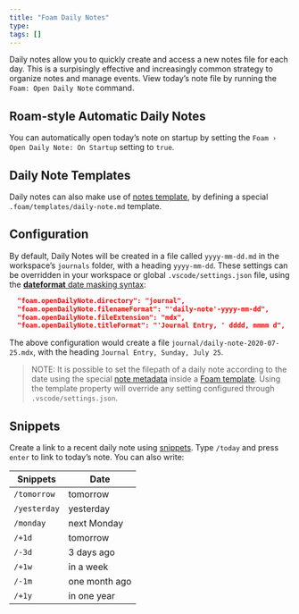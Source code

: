 ```yaml
---
title: "Foam Daily Notes"
type:
tags: []
---
```


Daily notes allow you to quickly create and access a new notes file for each day.
This is a surpisingly effective and increasingly common strategy to organize
notes and manage events. View today's note file by running the 
`Foam: Open Daily Note` command.

## Roam-style Automatic Daily Notes

You can automatically open today's note on startup by setting the 
`Foam › Open Daily Note: On Startup` setting to `true`.

## Daily Note Templates

Daily notes can also make use of [notes template](foam-tempaltes), by defining
a special `.foam/templates/daily-note.md` template.

## Configuration

By default, Daily Notes will be created in a file called `yyyy-mm-dd.md` in the
workspace's `journals` folder, with a heading `yyyy-mm-dd`. These settings can
be overridden in your workspace or global `.vscode/settings.json` file, using
the [**dateformat** date masking syntax](https://github.com/felixge/node-dateformat#mask-options):

```json
  "foam.openDailyNote.directory": "journal",
  "foam.openDailyNote.filenameFormat": "'daily-note'-yyyy-mm-dd",
  "foam.openDailyNote.fileExtension": "mdx",
  "foam.openDailyNote.titleFormat": "'Journal Entry, ' dddd, mmmm d",
```

The above configuration would create a file `journal/daily-note-2020-07-25.mdx`,
with the heading `Journal Entry, Sunday, July 25`.

> NOTE: It is possible to set the filepath of a daily note according to the date
using the special [note metadata](foam-yaml.qmd) inside a [Foam template](foam-tempaltes.qmd).
Using the template property will override any setting configured through `.vscode/settings.json`.

## Snippets

Create a link to a recent daily note using [snippets](vscode-snippet.qmd). Type
`/today` and press `enter` to link to today's note. You can also write:

| Snippets      | Date          |
| ------------ | ------------- |
| `/tomorrow`  | tomorrow      |
| `/yesterday` | yesterday     |
| `/monday`    | next Monday   |
| `/+1d`       | tomorrow      |
| `/-3d`       | 3 days ago    |
| `/+1w`       | in a week     |
| `/-1m`       | one month ago |
| `/+1y`       | in one year   |
